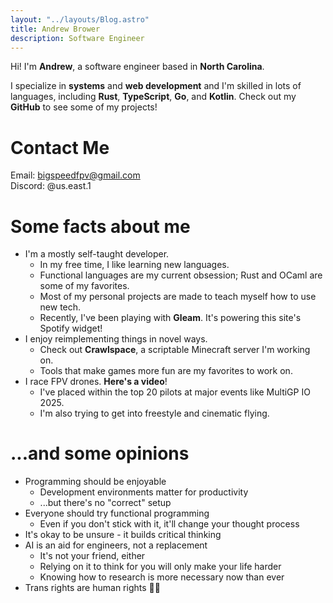 ```yaml
---
layout: "../layouts/Blog.astro"
title: Andrew Brower
description: Software Engineer
---
```



<NowPlaying client:load />
      
Hi! I'm **Andrew**, a software engineer based in **North Carolina**.

I specialize in **systems** and **web development** and I'm skilled in
lots of languages, including **Rust**, **TypeScript**, **Go**, and **Kotlin**.
Check out my <Link href="https://github.com/bigspeedfpv">**GitHub**</Link> to see some of my projects!

# Contact Me
Email: [bigspeedfpv@gmail.com](mailto:bigspeedfpv@gmail.com) \
Discord: <Link href="https://discord.com/users/277822562116042753">@us.east.1</Link>

# Some facts about me
- I'm a mostly self-taught developer.
  - In my free time, I like learning new languages.
  - Functional languages are my current obsession; Rust and OCaml are some of my favorites.
  - Most of my personal projects are made to teach myself how to use new tech.
  - Recently, I've been playing with <Link href="https://gleam.run">**Gleam**</Link>. It's powering this site's Spotify widget!
- I enjoy reimplementing things in novel ways.
  - Check out <Link href="https://github.com/xoogware/crawlspace">**Crawlspace**</Link>, a scriptable Minecraft server I'm working on.
  - Tools that make games more fun are my favorites to work on.
- I race FPV drones. <Link href="https://www.youtube.com/watch?v=Umm2uH4FkZQ">**Here's a video**</Link>!
  - I've placed within the top 20 pilots at major events like MultiGP IO 2025.
  - I'm also trying to get into freestyle and cinematic flying.

# ...and some opinions
- Programming should be enjoyable
  - Development environments matter for productivity
  - ...but there's no "correct" setup
- Everyone should try functional programming
  - Even if you don't stick with it, it'll change your thought process
- It's okay to be unsure - it builds critical thinking
- AI is an aid for engineers, not a replacement
  - It's not your friend, either
  - Relying on it to think for you will only make your life harder
  - Knowing how to research is more necessary now than ever
- Trans rights are human rights 🏳️‍⚧️
